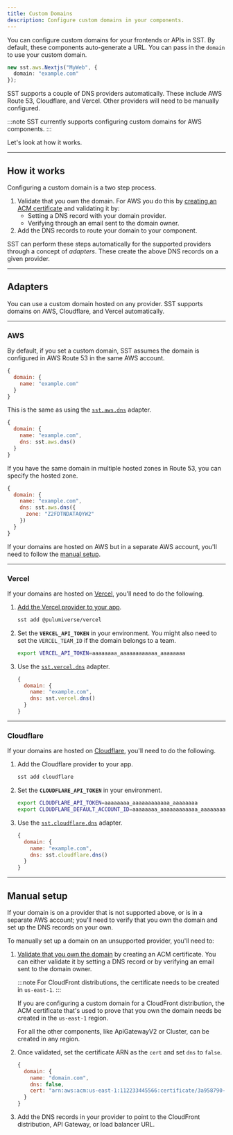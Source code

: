 ```yaml
---
title: Custom Domains
description: Configure custom domains in your components.
---
```


You can configure custom domains for your frontends or APIs in SST. By default, these components auto-generate a URL. You can pass in the `domain` to use your custom domain.

```ts {2}
new sst.aws.Nextjs("MyWeb", {
  domain: "example.com"
});
```

SST supports a couple of DNS providers automatically. These include AWS Route 53, Cloudflare, and Vercel. Other providers will need to be manually configured.

:::note
SST currently supports configuring custom domains for AWS components.
:::

Let's look at how it works.

---

## How it works

Configuring a custom domain is a two step process.

1. Validate that you own the domain. For AWS you do this by [creating an ACM certificate](https://docs.aws.amazon.com/acm/latest/userguide/domain-ownership-validation.html) and validating it by:
   - Setting a DNS record with your domain provider.
   - Verifying through an email sent to the domain owner.
2. Add the DNS records to route your domain to your component.

SST can perform these steps automatically for the supported providers through a concept of _adapters_. These create the above DNS records on a given provider.

---

## Adapters

You can use a custom domain hosted on any provider. SST supports domains on AWS, Cloudflare, and Vercel automatically.

---

### AWS

By default, if you set a custom domain, SST assumes the domain is configured in AWS Route 53 in the same AWS account.

```js
{
  domain: {
    name: "example.com"
  }
}
```

This is the same as using the [`sst.aws.dns`](/docs/component/aws/dns/) adapter.

```js
{
  domain: {
    name: "example.com",
    dns: sst.aws.dns()
  }
}
```

If you have the same domain in multiple hosted zones in Route 53, you can specify the hosted zone.

```js {5}
{
  domain: {
    name: "example.com",
    dns: sst.aws.dns({
      zone: "Z2FDTNDATAQYW2"
    })
  }
}
```

If your domains are hosted on AWS but in a separate AWS account, you'll need to follow the [manual setup](#manual-setup).

---

### Vercel

If your domains are hosted on [Vercel](https://vercel.com), you'll need to do the following.

1. [Add the Vercel provider to your app](/docs/component/vercel/dns/#configure-provider).

   ```bash
   sst add @pulumiverse/vercel
   ```

2. Set the **`VERCEL_API_TOKEN`** in your environment. You might also need to set the `VERCEL_TEAM_ID` if the domain belongs to a team.

   ```bash
   export VERCEL_API_TOKEN=aaaaaaaa_aaaaaaaaaaaa_aaaaaaaa
   ```

3. Use the [`sst.vercel.dns`](/docs/component/vercel/dns/) adapter.

   ```js
   {
     domain: {
       name: "example.com",
       dns: sst.vercel.dns()
     }
   }
   ```

---

### Cloudflare

If your domains are hosted on [Cloudflare](https://developers.cloudflare.com/dns/), you'll need to do the following.

1. Add the Cloudflare provider to your app.

   ```bash
   sst add cloudflare
   ```

2. Set the **`CLOUDFLARE_API_TOKEN`** in your environment.

   ```bash
   export CLOUDFLARE_API_TOKEN=aaaaaaaa_aaaaaaaaaaaa_aaaaaaaa
   export CLOUDFLARE_DEFAULT_ACCOUNT_ID=aaaaaaaa_aaaaaaaaaaaa_aaaaaaaa
   ```

3. Use the [`sst.cloudflare.dns`](/docs/component/cloudflare/dns/) adapter.

   ```js
   {
     domain: {
       name: "example.com",
       dns: sst.cloudflare.dns()
     }
   }
   ```

---

## Manual setup

If your domain is on a provider that is not supported above, or is in a separate AWS account; you'll need to verify that you own the domain and set up the DNS records on your own.

To manually set up a domain on an unsupported provider, you'll need to:

1. [Validate that you own the domain](https://docs.aws.amazon.com/acm/latest/userguide/domain-ownership-validation.html) by creating an ACM certificate. You can either validate it by setting a DNS record or by verifying an email sent to the domain owner.

   :::note
   For CloudFront distributions, the certificate needs to be created in `us-east-1`.
   :::

   If you are configuring a custom domain for a CloudFront distribution, the ACM certificate that's used to prove that you own the domain needs be created in the `us-east-1` region.

   For all the other components, like ApiGatewayV2 or Cluster, can be created in any region.

2. Once validated, set the certificate ARN as the `cert` and set `dns` to `false`.

   ```js
   {
     domain: {
       name: "domain.com",
       dns: false,
       cert: "arn:aws:acm:us-east-1:112233445566:certificate/3a958790-8878-4cdc-a396-06d95064cf63"
     }
   }
   ```

3. Add the DNS records in your provider to point to the CloudFront distribution, API Gateway, or load balancer URL.
